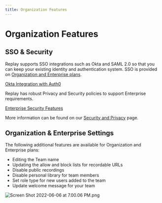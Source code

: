 ```yaml
---
title: Organization Features
---
```

# Organization Features

## SSO & Security

Replay supports SSO integrations such as Okta and SAML 2.0 so that you can keep your existing identity and authentication system. SSO is provided on [Organization and Enterprise plans](https://replay.io/pricing).

[Okta Integration with Auth0](/getting-started/teams-admin/organization-features/okta-integration-with-auth0)

Replay has robust Privacy and Security policies to support Enterprise requirements. 

[Enterprise Security Features](/getting-started/teams-admin/organization-features/enterprise-security-features)

More information can be found on our [Security and Privacy](https://www.replay.io/security-privacy) page.

## Organization & Enterprise Settings

The following additional features are available for Organization and Enterprise plans:

- Editing the Team name
- Updating the allow and block lists for recordable URLs
- Disable public recordings
- Disable personal library for team members
- Set role type for new users added to the team
- Update welcome message for your team

![Screen Shot 2022-06-06 at 7.00.06 PM.png](/media/getting-started/teams-admin/organization-features/Screen_Shot_2022-06-06_at_7.00.06_PM.png)